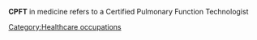 {{copy to wiktionary}}
'''CPFT''' in medicine refers to a Certified Pulmonary Function Technologist

[[Category:Healthcare occupations]]
{{med-stub}}